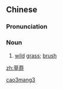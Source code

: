 ==Chinese==
{{zh-forms}}

===Pronunciation===
{{zh-pron
|m=cǎomǎng
|cat=n
}}

===Noun===
{{zh-noun}}

# {{lb|zh|literary}} [[wild]] [[grass]]; [[brush]]

[[Category:Mandarin literary terms|cao3mang3]]

[[zh:草莽]]